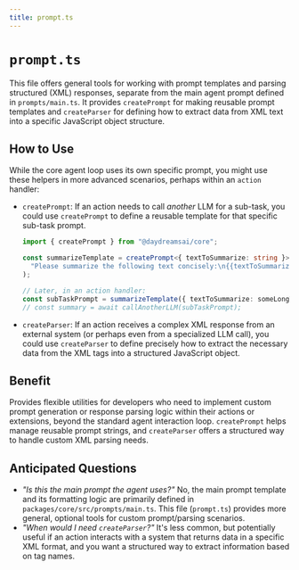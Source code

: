 ```yaml
---
title: prompt.ts
---
```


# `prompt.ts`

This file offers general tools for working with prompt templates and parsing structured (XML) responses, separate from the main agent prompt defined in `prompts/main.ts`. It provides `createPrompt` for making reusable prompt templates and `createParser` for defining how to extract data from XML text into a specific JavaScript object structure.

## How to Use

While the core agent loop uses its own specific prompt, you might use these helpers in more advanced scenarios, perhaps within an `action` handler:

-   `createPrompt`: If an action needs to call _another_ LLM for a sub-task, you could use `createPrompt` to define a reusable template for that specific sub-task prompt.

    ```typescript
    import { createPrompt } from "@daydreamsai/core";

    const summarizeTemplate = createPrompt<{ textToSummarize: string }>(
      "Please summarize the following text concisely:\n{{textToSummarize}}"
    );

    // Later, in an action handler:
    const subTaskPrompt = summarizeTemplate({ textToSummarize: someLongText });
    // const summary = await callAnotherLLM(subTaskPrompt);
    ```

-   `createParser`: If an action receives a complex XML response from an external system (or perhaps even from a specialized LLM call), you could use `createParser` to define precisely how to extract the necessary data from the XML tags into a structured JavaScript object.

## Benefit

Provides flexible utilities for developers who need to implement custom prompt generation or response parsing logic within their actions or extensions, beyond the standard agent interaction loop. `createPrompt` helps manage reusable prompt strings, and `createParser` offers a structured way to handle custom XML parsing needs.

## Anticipated Questions

-   _"Is this the main prompt the agent uses?"_
    No, the main prompt template and its formatting logic are primarily defined in `packages/core/src/prompts/main.ts`. This file (`prompt.ts`) provides more general, optional tools for custom prompt/parsing scenarios.
-   _"When would I need `createParser`?"_
    It's less common, but potentially useful if an action interacts with a system that returns data in a specific XML format, and you want a structured way to extract information based on tag names. 
